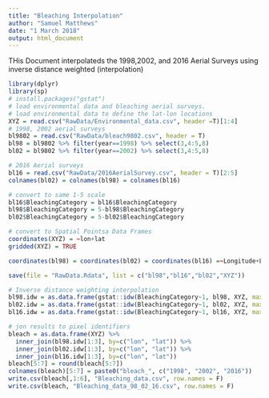 ---
title: "Bleaching Interpolation"
author: "Samuel Matthews"
date: "1 March 2018"
output: html_document
---

THis Document interpolateds the 1998,2002, and 2016 Aerial Surveys using inverse distance weighted (interpolation)


```{r}
library(dplyr)
library(sp)
# install.packages("gstat")
# load environmental data and bleaching aerial surveys.
# load environmental data to define the lat-lon locations
XYZ = read.csv("RawData/Environmental_data.csv", header =T)[1:4]
# 1998, 2002 aerial surveys
bl9802 = read.csv("RawData/bleach9802.csv", header = T)
bl98 = bl9802 %>% filter(year==1998) %>% select(3,4:5,8)
bl02 = bl9802 %>% filter(year==2002) %>% select(3,4:5,8)

# 2016 Aerial surveys
bl16 = read.csv("RawData/2016AerialSurvey.csv", header = T)[2:5]
colnames(bl02) = colnames(bl98) = colnames(bl16)

# convert to same 1-5 scale
bl16$BleachingCategory = bl16$BleachingCategory
bl98$BleachingCategory = 5-bl98$BleachingCategory
bl02$BleachingCategory = 5-bl02$BleachingCategory

# convert to Spatial Pointsa Data Frames
coordinates(XYZ) = ~lon+lat
gridded(XYZ) = TRUE

coordinates(bl98) = coordinates(bl02) = coordinates(bl16) =~Longitude+Latitude

save(file = "RawData.Rdata", list = c("bl98","bl16","bl02","XYZ"))

# Inverse distance weighting interpolation
bl98.idw = as.data.frame(gstat::idw(BleachingCategory~1, bl98, XYZ, maxdist = 1, nmin= 3))
bl02.idw = as.data.frame(gstat::idw(BleachingCategory~1, bl02, XYZ, maxdist = 1, nmin= 3))
bl16.idw = as.data.frame(gstat::idw(BleachingCategory~1, bl16, XYZ, maxdist = 1, nmin= 3))

# jon results to pixel identifiers
bleach = as.data.frame(XYZ) %>% 
  inner_join(bl98.idw[1:3], by=c("lon", "lat")) %>%
  inner_join(bl02.idw[1:3], by=c("lon", "lat")) %>% 
  inner_join(bl16.idw[1:3], by=c("lon", "lat")) 
bleach[5:7] = round(bleach[5:7])
colnames(bleach)[5:7] = paste0("bleach_", c("1998", "2002", "2016"))
write.csv(bleach[,1:6], "Bleaching_data.csv", row.names = F)
write.csv(bleach, "Bleaching_data_98_02_16.csv", row.names = F)
```
